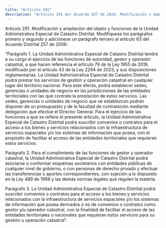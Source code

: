 ```yaml
---
title: "Artículo 291"
description: "Artículo 291 del Acuerdo 927 de 2024. Modificación y ampliación del objeto y funciones de la Unidad Administrativa Especial de Catastro..."
---
```


Artículo 291. Modificación y ampliación del objeto y funciones de la Unidad Administrativa Especial de Catastro Distrital. Modifíquese los parágrafos primero y segundo y adiciónese un parágrafo tercero al artículo 63 del Acuerdo Distrital 257 de 2006:
 
"Parágrafo 1. La Unidad Administrativa Especial de Catastro Distrital tendrá a su cargo el ejercicio de las funciones de autoridad, gestor y operador catastral, a que hacen referencia el artículo 79 de la Ley 1955 de 2019, modificado por el artículo 43 de la Ley 2294 de 2023, y sus disposiciones reglamentarias. La Unidad
Administrativa Especial de Catastro Distrital podrá prestar los servicios de gestión y operación catastral en cualquier lugar del territorio nacional. Para este efecto, podrá establecer sedes, gerencias o unidades de negocio en las jurisdicciones de las entidades territoriales con las que contrate la prestación de estos servicios. Las sedes, gerencias o unidades de negocio que se establezcan podrán disponer de un presupuesto y de la facultad de contratación mediante delegación que efectúe el Director General. Para el ejercicio de las funciones a que se refiere el presente artículo, la Unidad Administrativa Especial de Catastro Distrital podrá suscribir convenios o contratos para el acceso a los bienes y servicios relacionados con la infraestructura de servicios espaciales y/o los sistemas de información que posea, con el propósito de facilitar el acceso de las entidades territoriales que requieran estos servicios.
 
Parágrafo 2. Para el cumplimiento de las funciones de gestor y operador catastral, la Unidad Administrativa Especial de Catastro Distrital podrá asociarse o conformar esquemas societarios con entidades públicas de cualquier nivel de gobierno, o con personas de derecho privado y efectuar las transferencias o aportes correspondientes, con sujeción a lo dispuesto en la Ley 489 de 1998 y las demás normas legales que regulen la materia.
 
Parágrafo 3. La Unidad Administrativa Especial de Catastro Distrital podrá suscribir convenios o contratos para el acceso a los bienes y servicios relacionados con la infraestructura de servicios espaciales y/o los sistemas de información que posea derivados o no de convenios o contratos como gestor y/u operador catastral, con la finalidad de facilitar el acceso de las entidades territoriales o nacionales que requieran estos servicios para su gestión u operación catastral".